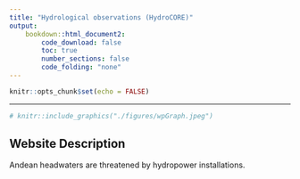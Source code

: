 ```yaml
---
title: "Hydrological observations (HydroCORE)"
output:
    bookdown::html_document2:
        code_download: false
        toc: true
        number_sections: false
        code_folding: "none"
---
```


```r
knitr::opts_chunk$set(echo = FALSE)
```

***

```r
# knitr::include_graphics("./figures/wpGraph.jpeg")
```


## Website Description

Andean headwaters are threatened by hydropower installations.

  

